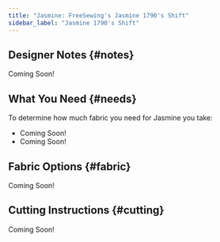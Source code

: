 ```yaml
---
title: "Jasmine: FreeSewing's Jasmine 1790's Shift"
sidebar_label: "Jasmine 1790's Shift"
---
```


<DesignInfo design="Jasmine" />

## Designer Notes {#notes}

Coming Soon!

## What You Need {#needs}

To determine how much fabric you need for Jasmine you take:

- Coming Soon!
- Coming Soon!

## Fabric Options {#fabric}

Coming Soon!

## Cutting Instructions {#cutting}

Coming Soon!
